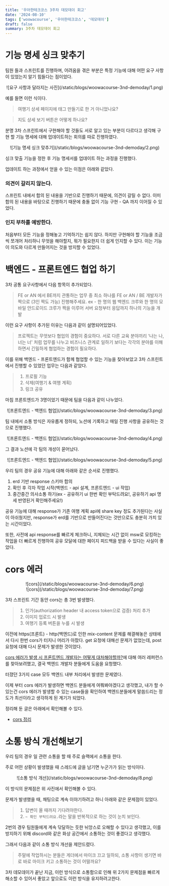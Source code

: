```yaml
---
title: '우아한테크코스 3주차 데모데이 회고'
date: '2024-08-10'
tags: ['woowacourse', '우아한테크코스', '데모데이']
draft: false
summary: 3주차 데모데이 회고
---
```


# 기능 명세 싱크 맞추기

팀원 들과 스프린트를 진행하며, 어려움을 겪은 부분은 특정 기능에 대해 어떤 요구 사항이 있었는지 알기 힘들다는 점이었다.

<div align="center">![요구 사항과 달라지는 사진](/static/blogs/woowacourse-3nd-demoday/1.png)</div>

예를 들면 이런 식이다.

> 여행기 상세 페이지에 태그 만들기로 한 거 아니었나요?

> 지도 상세 보기 버튼은 어떻게 하나요?

분명 3차 스프린트에서 구현해야 할 것들도 서로 알고 있는 부분이 다르다고 생각해 구현 할 기능 명세에 대해 업데이트하는 회의를 따로 진행하였다.

<div align="center">![기능 명세 싱크 맞추기](/static/blogs/woowacourse-3nd-demoday/2.png)</div>

싱크 맞출 기능을 정한 후 기능 명세서를 업데이트 하는 과정을 진행했다.

업데이트 하는 과정에서 얻을 수 있는 이점은 아래와 같았다.

### 의견이 갈리지 않는다.

스프린트 내에서 합의 된 내용을 기반으로 진행하기 때문에, 의견이 갈릴 수 없다. 이미 합의 된 내용을 바탕으로 진행하기 때문에 충돌 없이 기능 구현 - QA 까지 이어질 수 있었다.

### 인지 부하를 예방한다.

처음부터 모든 기능을 정해놓고 기억하기는 쉽지 않다. 하지만 구현해야 할 기능을 조금씩 쪼개어 처리하니 무엇을 해야할지, 뭐가 필요한지 더 쉽게 인지할 수 있다.
이는 기능이 의도와 다르게 만들어지는 것을 방지할 수 있었다.

# 백엔드 - 프론트엔드 협업 하기

3차 공통 요구사항에서 다음 항목이 추가되었다.

> FE or AN 에서 BE까지 관통하는 업무 중 최소 하나를 FE or AN / BE 개발자가 짝으로 (3인 짝도 가능) 진행해주세요.
> ex - 한 명의 웹 백엔드 크루와 한 명의 모바일 안드로이드 크루가 짝을 이루어 서버 요청부터 응답까지 하나의 기능을 개발

이런 요구 사항이 추가된 이유는 다음과 같이 설명되어있었다.

> 프로젝트는 무엇보다 협업의 경험이 중요하다. 서로 다른 교육 분야끼리 ‘나는 나, 너는 너' 처럼 업무를 나누고 비즈니스 관계로 일하기 보다는 각각의 분야를 이해하면서 긴밀하게 협업하는 경험이 필요하다.

이를 위해 백엔드 - 프론트엔드가 함께 협업할 수 있는 기능을 찾아보았고 3차 스프린트에서 진행할 수 있었던 업무는 다음과 같았다.

> 1. 프로필 기능
> 2. 삭제(여행기 & 여행 계획)
> 3. 링크 공유

마침 프론트엔드가 3명이었기 때문에 팀을 다음과 같이 나누었다.

<div align="center">![프론트엔드 - 백엔드 협업](/static/blogs/woowacourse-3nd-demoday/3.png)</div>

팀 내에서 소통 방식은 자유롭게 정하되, 노션에 기록하고 매일 진행 사항을 공유하는 것으로 진행했다.

<div align="center">![프론트엔드 - 백엔드 협업](/static/blogs/woowacourse-3nd-demoday/4.png)</div>

그 결과 노션에 각 팀의 개성이 묻어났다.

<div align="center">![프론트엔드 - 백엔드 협업](/static/blogs/woowacourse-3nd-demoday/5.png)</div>

우리 팀의 경우 공유 기능에 대해 아래와 같은 순서로 진행했다.

1. erd 기반 response 스키마 합의
2. 확인 후 각자 작업 시작(백엔드 - api 설계, 프론트엔드 - ui 작업)
3. 중간중간 의사소통 하기(ex - 공유하기 ui 한번 확인 부탁드려요!, 공유하기 api 명세 반영된거 확인해주세요!)

공유 기능에 대해 response가 기존 여행 계획 api에 share key 정도 추가된다는 사실이 아쉬웠지만, response가 erd를 기반으로 만들어진다는 것만으로도 충분히 가치 있는 시간이었다.

또한, 사전에 api response를 빠르게 체크하니, 지체되는 시간 없이 msw로 모킹하는 작업을 더 빠르게 진행하여 공유 모달에 대한 페이지 피드백을 받을 수 있다는 사실이 좋았다.

# cors 에러

<div align="center">![cors](/static/blogs/woowacourse-3nd-demoday/6.png)</div>
<div align="center">![cors](/static/blogs/woowacourse-3nd-demoday/7.png)</div>

3차 스프린트 기간 동안 cors는 총 3번 발생했다.

> 1. 인가(authorization header 내 access token으로 검증) 처리 추가
> 2. 이미지 업로드 시 발생
> 3. 여행기 등록 버튼을 누를 시 발생

이전에 https(프론트) - http(백엔드)로 인한 mix-content 문제를 해결해놓은 상태에서 다시 한번 cors가 터지니 머리가 아팠다.
get 요청에 대해선 문제가 없었는데, post 요청에 대해 다시 문제가 발생한 것이었다.

[cors 에러가 발생 시 프론트엔드 개발자는 어떻게 대처해야할까?](https://www.jeong-min.com/30-cors-fe/#google_vignette)에 대해 여러 레퍼런스를 찾아보려했고, 결국 백엔드 개발자 분들에게 도움을 요청했다.

터졌던 3가지 case 모두 백엔드 내부 처리에서 발생한 문제였다.

이제 부터 cors 에러가 발생하면 백엔드 분들에게 여쭤봐야겠다고 생각했고, 내가 할 수 있는건 cors 에러가 발생할 수 있는 case들을 확인하여 백엔드분들에게 말씀드리는 정도가 최선이라고 생각하게 된 계기가 되었다.

정리해 둔 글은 아래에서 확인해볼 수 있다.

- [cors 정리](https://shelled-operation-d0b.notion.site/cors-b8addca6490e42b5bbb11bfe45c1c06c?pvs=4)

# 소통 방식 개선해보기

우리 팀의 경우 일 관련 소통을 할 때 주로 슬랙에서 소통을 한다.

주로 어떤 상황이 발생했을 때 스레드에 글을 남기면 누군가가 읽는 방식이다.

<div align="center">![소통 방식 개선](/static/blogs/woowacourse-3nd-demoday/8.png)</div>

이 방식의 문제점은 위 사진에서 확인해볼 수 있다.

문제가 발생했을 때, 채팅으로 계속 이야기하려고 하니 아래와 같은 문제점이 있었다.

> 1. 답변이 올 때까지 기다려야한다.
> 2. `~ 확인 부탁드려요.`라는 말을 반복적으로 하는 것이 눈치 보인다.

2번의 경우 팀원들에게 계속 닦달하는 듯한 뉘앙스로 오해할 수 있다고 생각했고, 이를 방지하기 위해 discord와 같은 화상 공간에서 소통하는 것이 좋겠다고 생각했다.

그래서 다음과 같이 소통 방식 개선을 제안드렸다.

> 주말에 작업하시는 분들은 게더에서 마이크 끄고 일하되, 소통 사항이 생기면 바로 바로 마이크 키고 소통하는 것이 어떨까요?

3차 데모데이가 끝난 지금, 이런 방식으로 소통함으로 인해 위 2가지 문제점을 빠르게 해소할 수 있어서 좋았고 앞으로도 이런 방식을 유지하려고한다.
